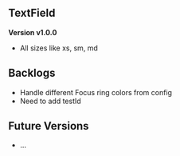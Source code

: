 

<Meta title='MDX/TextField' component={TextField} />


## TextField

**Version v1.0.0**

-  All sizes like xs, sm, md

## Backlogs

-  Handle different Focus ring colors from config
-  Need to add testId

## Future Versions

-  ...
